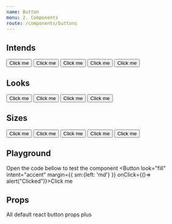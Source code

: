 ```yaml
---
name: Button
menu: 2. Components
route: /components/buttons
---
```



## Intends
<div class="bg--bg brd brd--border round--4 p--lg">
  <Button margin={{ right: 'md' }} intent="accent">Click me</Button>
  <Button margin={{ right: 'md' }} intent="info">Click me</Button>
  <Button margin={{ right: 'md' }} intent="success">Click me</Button>
  <Button margin={{ right: 'md' }} intent="danger">Click me</Button>
  <Button margin={{ right: 'md' }} intent="warning">Click me</Button>
</div>

## Looks
<div class="bg--bg brd brd--border round--4 p--lg">
  <Button margin={{ right: 'md' }} look="fill">Click me</Button>
  <Button margin={{ right: 'md' }} look="outline">Click me</Button>
  <Button margin={{ right: 'md' }} look="minimal">Click me</Button>
  <Button margin={{ right: 'md' }} look="link">Click me</Button>
</div>

## Sizes
<div class="bg--bg brd brd--border round--4 p--lg">
  <Button margin={{ right: 'md' }} size="xs">Click me</Button>
  <Button margin={{ right: 'md' }} size="sm">Click me</Button>
  <Button margin={{ right: 'md' }} >Click me</Button>
  <Button margin={{ right: 'md' }} size="lg">Click me</Button>
  <Button margin={{ right: 'md' }} size="xl">Click me</Button>
</div>

## Playground
Open the code bellow to test the component
<Playground>
  <Button look="fill" intent="accent" margin={{ sm:{left: 'md'} }} onClick={()=> alert("Clicked")}>Click me</Button>
</Playground>

## Props
All default react button props plus
<Props of={Button} />
